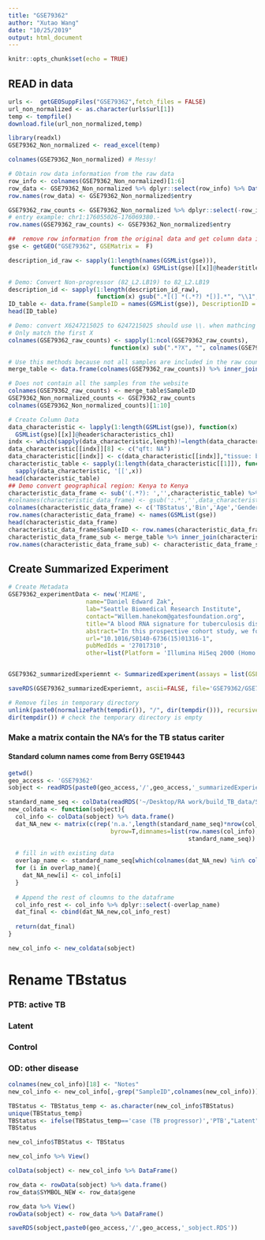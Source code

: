 ```yaml
---
title: "GSE79362"
author: "Xutao Wang"
date: "10/25/2019"
output: html_document
---
```


```r
knitr::opts_chunk$set(echo = TRUE)
```


## READ in data
```r
urls <-  getGEOSuppFiles("GSE79362",fetch_files = FALSE)
url_non_normalized <- as.character(urls$url[1])
temp <- tempfile()
download.file(url_non_normalized,temp)

library(readxl)
GSE79362_Non_normalized <- read_excel(temp)

colnames(GSE79362_Non_normalized) # Messy!

# Obtain row data information from the raw data
row_info <- colnames(GSE79362_Non_normalized)[1:6]
row_data <- GSE79362_Non_normalized %>% dplyr::select(row_info) %>% DataFrame()
row.names(row_data) <- GSE79362_Non_normalized$entry

GSE79362_raw_counts <- GSE79362_Non_normalized %>% dplyr::select(-row_info) %>% data.frame()
# entry example: chr1:176055026-176069380.-
row.names(GSE79362_raw_counts) <- GSE79362_Non_normalized$entry
```

```r
##  remove row information from the original data and get column data information
gse <- getGEO("GSE79362", GSEMatrix =  F)

description_id_raw <- sapply(1:length(names(GSMList(gse))), 
                             function(x) GSMList(gse)[[x]]@header$title)

# Demo: Convert Non-progressor (82_L2.LB19) to 82_L2.LB19
description_id <- sapply(1:length(description_id_raw), 
                         function(x) gsub(".*[(] *(.*?) *[)].*", "\\1", description_id_raw[x]))
ID_table <- data.frame(SampleID = names(GSMList(gse)), DescriptionID = description_id)
head(ID_table)
```

```r
# Demo: convert X6247215025 to 6247215025 should use \\. when mathcing . 
# Only match the first X
colnames(GSE79362_raw_counts) <- sapply(1:ncol(GSE79362_raw_counts), 
                             function(x) sub(".*?X", "", colnames(GSE79362_raw_counts)[x]))

# Use this methods because not all samples are included in the raw counts
merge_table <- data.frame(colnames(GSE79362_raw_counts)) %>% inner_join(ID_table, by=c('colnames.GSE79362_raw_counts.'='DescriptionID'))

# Does not contain all the samples from the website
colnames(GSE79362_raw_counts) <- merge_table$SampleID
GSE79362_Non_normalized_counts <- GSE79362_raw_counts
colnames(GSE79362_Non_normalized_counts)[1:10]
```


```r
# Create Column Data
data_characteristic <- lapply(1:length(GSMList(gse)), function(x)  
  GSMList(gse)[[x]]@header$characteristics_ch1)
indx <- which(sapply(data_characteristic,length)!=length(data_characteristic[[1]]))
data_characteristic[[indx]][8] <- c("qft: NA") 
data_characteristic[[indx]] <- c(data_characteristic[[indx]],"tissue: blood") 
characteristic_table <- sapply(1:length(data_characteristic[[1]]), function(x) 
  sapply(data_characteristic, '[[',x)) 
head(characteristic_table)
## Demo convert geographical region: Kenya to Kenya
characteristic_data_frame <- sub('(.*?): ','',characteristic_table) %>% data.frame()
#colnames(characteristic_data_frame) <- gsub(':.*','',data_characteristic[[1]])
colnames(characteristic_data_frame) <- c('TBStatus','Bin','Age','Gender','Ethnicity','PreviousTB','TST','QFT','Tissue')
row.names(characteristic_data_frame) <- names(GSMList(gse)) 
head(characteristic_data_frame)
characteristic_data_frame$SampleID <- row.names(characteristic_data_frame)
characteristic_data_frame_sub <- merge_table %>% inner_join(characteristic_data_frame, by=c('SampleID'='SampleID'))
row.names(characteristic_data_frame_sub) <- characteristic_data_frame_sub$SampleID

```

## Create Summarized Experiment
```r
# Create Metadata
GSE79362_experimentData <- new('MIAME',
                      name="Daniel Edward Zak",
                      lab="Seattle Biomedical Research Institute",
                      contact="Willem.hanekom@gatesfoundation.org",
                      title="A blood RNA signature for tuberculosis disease risk: a prospective cohort study.",
                      abstract="In this prospective cohort study, we followed up healthy, South African adolescents aged 12–18 years from the adolescent cohort study (ACS) who were infected with M tuberculosis for 2 years. We collected blood samples from study participants every 6 months and monitored the adolescents for progression to tuberculosis disease. ",
                      url="10.1016/S0140-6736(15)01316-1",
                      pubMedIds = '27017310',
                      other=list(Platform = 'Illumina HiSeq 2000 (Homo sapiens): GPL11154'))


GSE79362_summarizedExperiemnt <- SummarizedExperiment(assays = list(GSE79362_Non_normalized_counts= as.matrix(GSE79362_Non_normalized_counts)), colData = characteristic_data_frame_sub, rowData = row_data, metadata = list(GSE79362_experimentData)); GSE79362_summarizedExperiemnt

```

```r
saveRDS(GSE79362_summarizedExperiemnt, ascii=FALSE, file='GSE79362/GSE79362_summarizedExperiemnt.RDS')

# Remove files in temporary directory
unlink(paste0(normalizePath(tempdir()), "/", dir(tempdir())), recursive = TRUE)
dir(tempdir()) # check the temporary directory is empty
```

### Make a matrix contain the NA's for the TB status cariter
#### Standard column names come from Berry GSE19443
```r
getwd()
geo_access <- 'GSE79362'
sobject <- readRDS(paste0(geo_access,'/',geo_access,'_summarizedExperiemnt.RDS'))
```

```r
standard_name_seq <- colData(readRDS('~/Desktop/RA work/build_TB_data/Signatures/Berry/GSE19443/GSE19443_summarizedExperiemnt.RDS')) %>% data.frame() %>% colnames
new_coldata <- function(sobject){
  col_info <- colData(sobject) %>% data.frame()
  dat_NA_new <- matrix(c(rep('n.a.',length(standard_name_seq)*nrow(col_info))),ncol=length(standard_name_seq),
                             byrow=T,dimnames=list(row.names(col_info),
                                                   standard_name_seq)) %>% data.frame()
  
  # fill in with existing data
  overlap_name <- standard_name_seq[which(colnames(dat_NA_new) %in% colnames(col_info))]
  for (i in overlap_name){
    dat_NA_new[i] <- col_info[i]
  }
  
  # Append the rest of cloumns to the dataframe
  col_info_rest <- col_info %>% dplyr::select(-overlap_name)
  dat_final <- cbind(dat_NA_new,col_info_rest)
  
  return(dat_final)
}

new_col_info <- new_coldata(sobject)

```

# Rename TBstatus
### PTB: active TB
### Latent
### Control
### OD: other disease
```r
colnames(new_col_info)[18] <- "Notes"
new_col_info <- new_col_info[,-grep("SampleID",colnames(new_col_info))]

TBStatus <- TBStatus_temp <- as.character(new_col_info$TBStatus)
unique(TBStatus_temp)
TBStatus <- ifelse(TBStatus_temp=='case (TB progressor)','PTB',"Latent")
TBStatus

new_col_info$TBStatus <- TBStatus

new_col_info %>% View()

colData(sobject) <- new_col_info %>% DataFrame()

row_data <- rowData(sobject) %>% data.frame()
row_data$SYMBOL_NEW <- row_data$gene

row_data %>% View()
rowData(sobject) <- row_data %>% DataFrame()

saveRDS(sobject,paste0(geo_access,'/',geo_access,'_sobject.RDS'))


```



